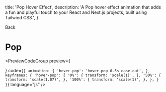   title: 'Pop Hover Effect',
  description: 'A Pop hover effect animation that adds a fun and playful touch to your React and Next.js projects, built using Tailwind CSS.',
} 



<Link className="flex flex-row items-center" href="/animations/hovers">
  <ChevronLeft size={17} />
  Back
</Link>

# Pop

<div className="mt-4"></div>

<PreviewCodeGroup
  preview={
    <div className="group flex w-full items-center justify-center">
      <HoverPopButton />
    </div>
  }
  code={`
{
  animation: {
    'hover-pop': 'hover-pop 0.5s ease-out',
  },
  keyframes: {
    'hover-pop': {
      '0%': {
        transform: 'scale(1)',
      },
      '50%': {
        transform: 'scale(1.07)',
      },
      '100%': {
        transform: 'scale(1)',
      },
    },
  }
}
`}
  language="js"
/>
